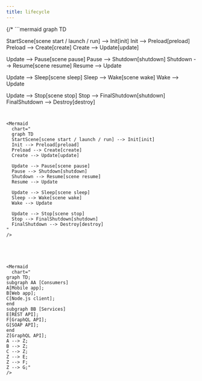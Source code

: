 ```yaml
---
title: lifecycle
---
```


{/* ```mermaid
graph TD

StartScene[scene start / launch / run] --> Init[init]
Init --> Preload[preload]
Preload --> Create[create]
Create --> Update[update]

Update --> Pause[scene pause]
Pause --> Shutdown[shutdown]
Shutdown --> Resume[scene resume]
Resume --> Update

Update --> Sleep[scene sleep]
Sleep --> Wake[scene wake]
Wake --> Update

Update --> Stop[scene stop]
Stop --> FinalShutdown[shutdown]
FinalShutdown --> Destroy[destroy]

``` */}


<Mermaid
  chart="
  graph TD
  StartScene[scene start / launch / run] --> Init[init]
  Init --> Preload[preload]
  Preload --> Create[create]
  Create --> Update[update]

  Update --> Pause[scene pause]
  Pause --> Shutdown[shutdown]
  Shutdown --> Resume[scene resume]
  Resume --> Update

  Update --> Sleep[scene sleep]
  Sleep --> Wake[scene wake]
  Wake --> Update

  Update --> Stop[scene stop]
  Stop --> FinalShutdown[shutdown]
  FinalShutdown --> Destroy[destroy]
"
/>





<Mermaid
  chart="
graph TD;
subgraph AA [Consumers]
A[Mobile app];
B[Web app];
C[Node.js client];
end
subgraph BB [Services]
E[REST API];
F[GraphQL API];
G[SOAP API];
end
Z[GraphQL API];
A --> Z;
B --> Z;
C --> Z;
Z --> E;
Z --> F;
Z --> G;"
/>
